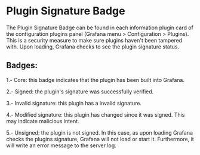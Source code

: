 
<Meta title="MDX|PluginSignatureBadge" component={PluginSignatureBadge} />

# Plugin Signature Badge

The Plugin Signature Badge can be found in each information plugin card of the configuration plugins panel (Grafana menu > Configuration > Plugins).
This is a security measure to make sure plugins haven't been tampered with. Upon loading, Grafana checks to see the plugin signature status.

## Badges:

1.- Core: this badge indicates that the plugin has been built into Grafana.

<Canvas>
  <PluginSignatureBadge status="internal" />
</Canvas>

2.- Signed: the plugin's signature was successfully verified.

<Canvas>
  <PluginSignatureBadge status="valid" />
</Canvas>

3.- Invalid signature: this plugin has a invalid signature.

<Canvas>
  <PluginSignatureBadge status="invalid" />
</Canvas>

4.- Modified signature: this plugin has changed since it was signed. This may indicate malicious intent.

<Canvas>
  <PluginSignatureBadge status="modified" />
</Canvas>

5.- Unsigned: the plugin is not signed. In this case, as upon loading Grafana checks the plugins signature, Grafana will not load or start it. Furthermore, it will write an error message to the server log.

<Canvas>
  <PluginSignatureBadge status="unsigned" />
</Canvas>

<ArgTypes of={PluginSignatureBadge} />
